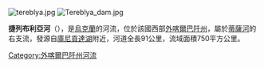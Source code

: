 [[Image:tereblya.jpg|right]]
[[Image:Tereblya_dam.jpg|right]]

{{Coord|48|2|10|N|23|28|35|E|display=title}}

'''捷列布利亞河'''（{{lang-uk|Теребля}}），是[[烏克蘭|烏克蘭]]的河流，位於該國西部[[外喀爾巴阡州|外喀爾巴阡州]]，屬於[[蒂薩河|蒂薩河]]的右支流，發源自[[庫尼貢達湖|庫尼貢達湖]]附近，河道全長91公里，流域面積750平方公里。

{{DEFAULTSORT:Теребля}}
[[Category:外喀爾巴阡州河流|Category:外喀爾巴阡州河流]]


{{Ukraine-river-stub}}